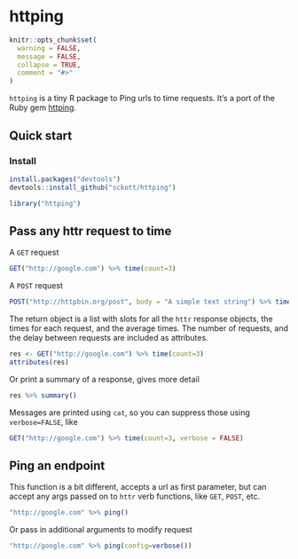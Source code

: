 httping
=======

```r
knitr::opts_chunk$set(
  warning = FALSE,
  message = FALSE,
  collapse = TRUE,
  comment = "#>"
)
```

`httping` is a tiny R package to Ping urls to time requests. It's a port of the Ruby gem [httping](https://github.com/jpignata/httping).

## Quick start

### Install

```r
install.packages("devtools")
devtools::install_github("sckott/httping")
```

```r
library("httping")
```

## Pass any httr request to time

A `GET` request

```r
GET("http://google.com") %>% time(count=3)
```

A `POST` request

```r
POST("http://httpbin.org/post", body = "A simple text string") %>% time(count=3)
```

The return object is a list with slots for all the `httr` response objects, the times for each request, and the average times. The number of requests, and 
the delay between requests are included as attributes. 

```r
res <- GET("http://google.com") %>% time(count=3)
attributes(res)
```

Or print a summary of a response, gives more detail

```r
res %>% summary()
```

Messages are printed using `cat`, so you can suppress those using `verbose=FALSE`, like 

```r
GET("http://google.com") %>% time(count=3, verbose = FALSE)
```


## Ping an endpoint

This function is a bit different, accepts a url as first parameter, but can accept any args passed on to `httr` verb functions, like `GET`, `POST`,  etc. 

```r
"http://google.com" %>% ping()
```

Or pass in additional arguments to modify request

```r
"http://google.com" %>% ping(config=verbose())
```
